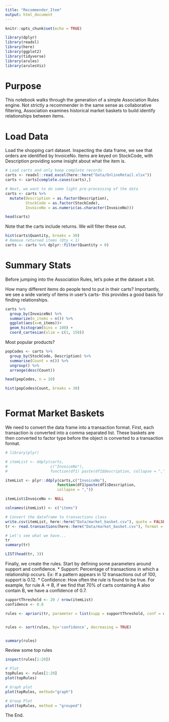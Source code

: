 ```yaml
---
title: "Recommender_Item"
output: html_document
---
```


```r
knitr::opts_chunk$set(echo = TRUE)
```


```r
library(dplyr)
library(readxl)
library(here)
library(ggplot2)
library(tidyverse)
library(arules)
library(arulesViz)
```

# Purpose
This notebook walks through the generation of a simple Association Rules engine. Not strictly a recommender in the same sense as collaborative filtering, Association examines historical market baskets to build identify relationships between items.

# Load Data
Load the shopping cart dataset. Inspecting the data frame, we see that orders are identified by InvoiceNo. Items are keyed on StockCode, with Description providing some insight about what the item is. 

```r
# Load carts and only keep complete records
carts <- readxl::read_excel(here::here("Data/OnlineRetail.xlsx"))
carts <- carts[complete.cases(carts),]

# Next, we want to do some light pre-processing of the data
carts <- carts %>%
  mutate(Description = as.factor(Description),
         StockCode = as.factor(StockCode),
         InvoiceNo = as.numeric(as.character(InvoiceNo)))

head(carts)
```

Note that the carts include returns. We will filter these out.
```r
hist(carts$Quantity, breaks = 30)
# Remove returned items (Qty < 1)
carts <- carts %>% dplyr::filter(Quantity > 0)
```

# Summary Stats

Before jumping into the Association Rules, let's poke at the dataset a bit.

How many different items do people tend to put in their carts? Importantly, we see a wide variety of items in user's carts- this provides a good basis for finding relationships.
```r
carts %>%
  group_by(InvoiceNo) %>%
  summarize(n_items = n()) %>%
  ggplot(aes(x=n_items))+
  geom_histogram(bins = 100) +
  coord_cartesian(xlim = c(1, 150))
```

Most popular products?
```r
popCodes <- carts %>%
  group_by(StockCode, Description) %>%
  summarise(Count = n()) %>%
  ungroup() %>%
  arrange(desc(Count))

head(popCodes, n = 10)

hist(popCodes$Count, breaks = 30)
  
```

# Format Market Baskets

We need to convert the data frame into a transaction format. First, each transaction is converted into a comma separated list. These baskets are then converted to factor type before the object is converted to a transaction format.
```r
# library(plyr)

# itemList <- ddply(carts,
#                   c("InvoiceNo"),
#                   function(df1) paste(df1$Description, collapse = ","))

itemList <- plyr::ddply(carts,c("InvoiceNo"), 
                       function(df1)paste(df1$Description, 
                       collapse = ","))

itemList$InvoiceNo <- NULL

colnames(itemList) <- c("items")

# Convert the dataframe to transactions class
write.csv(itemList, here::here("Data/market_basket.csv"), quote = FALSE, row.names = FALSE)
tr <- read.transactions(here::here("Data/market_basket.csv"), format = 'basket', sep=',')# convert to 'transactions' class

# Let's see what we have...
tr
summary(tr)

LIST(head(tr, 3))
```

Finally, we create the rules. Start by defining some parameters around support and confidence.
* Support: Percentage of transactions in which a relationship occurs. Ex: If a pattern appears in 12 transactions out of 100, support is 0.12.
* Confidence: How often the rule is found to be true. For example, for rule A -> B, if we find that 70% of carts containing A also contain B, we have a confidence of 0.7.

```r

supportThreshold <- 20 / nrow(itemList)
confidence <- 0.8

rules <- apriori(tr, parameter = list(supp = supportThreshold, conf = confidence))


rules <- sort(rules, by='confidence', decreasing = TRUE)


summary(rules)
```

Review some top rules
```r
inspect(rules[1:20])

# Plot
topRules <- rules[1:20]
plot(topRules)

# Graph plot
plot(topRules, method="graph")

# Group Plot
plot(topRules, method = "grouped")
```



The End.